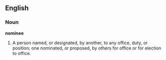 ==English==

===Noun===

'''nominee'''

#A person named, or designated, by another, to any office, duty, or position; one nominated, or proposed, by others for office or for election to office.